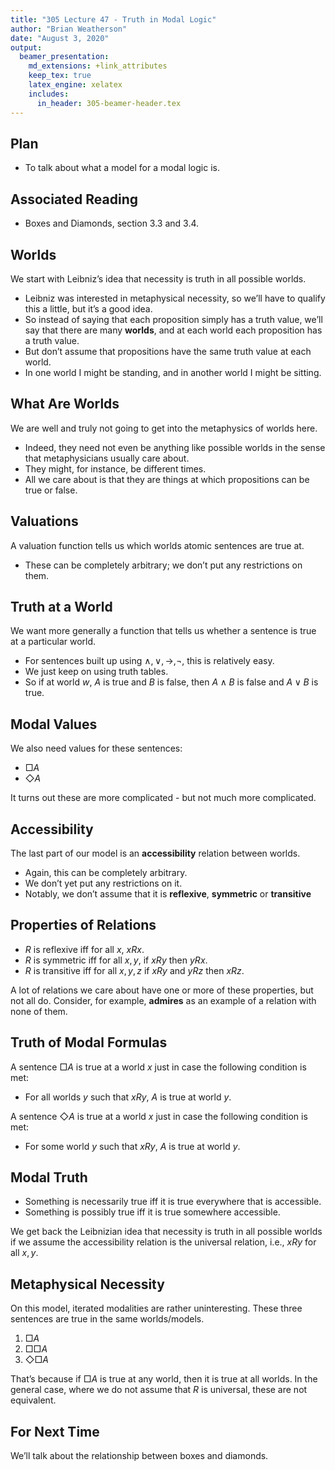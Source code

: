 ```yaml
---
title: "305 Lecture 47 - Truth in Modal Logic"
author: "Brian Weatherson"
date: "August 3, 2020"
output: 
  beamer_presentation:
    md_extensions: +link_attributes
    keep_tex: true
    latex_engine: xelatex
    includes:
      in_header: 305-beamer-header.tex
---
```


## Plan

- To talk about what a model for a modal logic is.

## Associated Reading

- Boxes and Diamonds, section 3.3 and 3.4.

## Worlds

We start with Leibniz's idea that necessity is truth in all possible worlds.

- Leibniz was interested in metaphysical necessity, so we'll have to qualify this a little, but it's a good idea.
- So instead of saying that each proposition simply has a truth value, we'll say that there are many **worlds**, and at each world each proposition has a truth value.
- But don't assume that propositions have the same truth value at each world.
- In one world I might be standing, and in another world I might be sitting.

## What Are Worlds

We are well and truly not going to get into the metaphysics of worlds here.

- Indeed, they need not even be anything like possible worlds in the sense that metaphysicians usually care about.
- They might, for instance, be different times.
- All we care about is that they are things at which propositions can be true or false.

## Valuations

A valuation function tells us which worlds atomic sentences are true at.

- These can be completely arbitrary; we don't put any restrictions on them.

## Truth at a World

We want more generally a function that tells us whether a sentence is true at a particular world.

- For sentences built up using $\wedge, \vee, \rightarrow, \neg$, this is relatively easy.
- We just keep on using truth tables.
- So if at world $w$, $A$ is true and $B$ is false, then $A \wedge B$ is false and $A \vee B$ is true.

## Modal Values

We also need values for these sentences:

- $\Box A$
- $\Diamond A$

It turns out these are more complicated - but not much more complicated.

## Accessibility 

The last part of our model is an **accessibility** relation between worlds.

- Again, this can be completely arbitrary.
- We don't yet put any restrictions on it.
- Notably, we don't assume that it is **reflexive**, **symmetric** or **transitive**

## Properties of Relations

- $R$ is reflexive iff for all $x$, $xRx$.\pause
- $R$ is symmetric iff for all $x, y$, if $xRy$ then $yRx$.\pause
- $R$ is transitive iff for all $x, y, z$ if $xRy$ and $yRz$ then $xRz$.\pause

A lot of relations we care about have one or more of these properties, but not all do. Consider, for example, **admires** as an example of a relation with none of them.

## Truth of Modal Formulas

A sentence $\Box A$ is true at a world $x$ just in case the following condition is met:

- For all worlds $y$ such that $xRy$, $A$ is true at world $y$.\pause

A sentence $\Diamond A$ is true at a world $x$ just in case the following condition is met:

- For some world $y$ such that $xRy$, $A$ is true at world $y$.

## Modal Truth

- Something is necessarily true iff it is true everywhere that is accessible.
- Something is possibly true iff it is true somewhere accessible. \pause

We get back the Leibnizian idea that necessity is truth in all possible worlds if we assume the accessibility relation is the universal relation, i.e., $xRy$ for all $x, y$.

## Metaphysical Necessity

On this model, iterated modalities are rather uninteresting. These three sentences are true in the same worlds/models.

1. $\Box A$
2. $\Box \Box A$
3. $\Diamond \Box A$

That's because if $\Box A$ is true at any world, then it is true at all worlds. In the general case, where we do not assume that $R$ is universal, these are not equivalent.

## For Next Time

We'll talk about the relationship between boxes and diamonds.